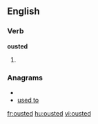 ==English==

===Verb===
'''ousted'''

#{{past of|oust}}

===Anagrams===
* {{alphagram|deostu}}
* [[used to#English|used to]]

[[fr:ousted]]
[[hu:ousted]]
[[vi:ousted]]
